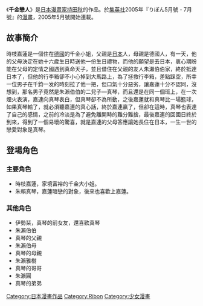 《'''千金戀人'''》是[[日本|日本]][[漫畫家|漫畫家]][[持田秋|持田秋]]的作品。於[[集英社|集英社]]2005年『りぼん5月號 - 7月號』的[[漫畫|漫畫]]，2005年5月號開始連載。

== 故事簡介 ==
時枝嘉蓮是一個住在[[德國|德國]]的千金小姐，父親是[[日本|日本]]人，母親是德國人，有一天，他的父母決定在她十六歲生日時送他一份生日禮物，而他的願望是去日本，衷心期盼能在父母的定情之國遇到真命天子，並且借住在父親的友人朱瀨伯伯家，終於抵達日本了，但他的行李箱卻不小心掉到大馬路上，為了拯救行李箱，差點踩空，所幸一位男子在千鈞一发的時刻拉了他一把，但口氣十分惡劣，讓嘉蓮十分不認同，沒想到，那名男子竟然是朱瀨伯伯的二兒子—真琴，而且還是在同一個班上，在一次煙火表演，嘉連向真琴表白，但真琴卻不為所動，之後嘉蓮就和真琴比一場籃球，如果真琴輸了，就必須聽嘉連的真心話，終於嘉連贏了，但卻在這時，真琴也表達了自己的感情，之前的冷淡是為了避免離開時的難分難捨，最後嘉連的回國日終於到來，得到了一個易壞的驚喜，就是嘉連的父母答應讓她長住在日本，一生一世的戀愛對象是真琴。

== 登場角色 ==
=== 主要角色 ===
*時枝嘉蓮，家境富裕的千金大小姐。
*朱賴真琴，嘉蓮暗戀的對象，後來也喜歡上嘉蓮。

=== 其他角色 ===
*伊勢栞，真琴的前女友，還喜歡真琴
*朱瀨伯伯
*真琴的父親
*朱瀨伯母
*真琴的母親
*朱瀨雅樹
*真琴的哥哥
*朱瀨圓
*真琴的弟弟


{{DEFAULTSORT:Royal Straight}}
[[Category:日本漫畫作品|Category:日本漫畫作品]]
[[Category:Ribon|Category:Ribon]]
[[Category:少女漫畫|Category:少女漫畫]]